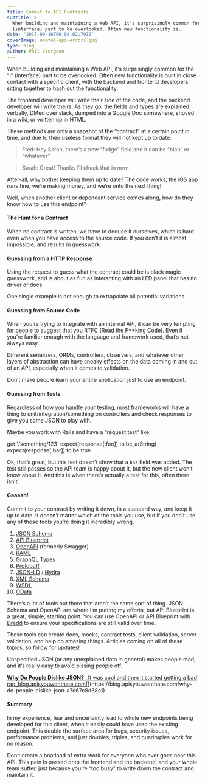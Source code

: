 ```yaml
---
title: Commit to API Contracts
subtitle: >-
  When building and maintaining a Web API, it’s surprisingly common for the “I”
  (interface) part to be overlooked. Often new functionality is…
date: '2017-09-16T00:08:02.791Z'
coverImage: useful-api-errors.jpg
type: blog
author: Phil Sturgeon
---
```


When building and maintaining a Web API, it’s surprisingly common for the “I” (interface) part to be overlooked. Often new functionality is built in close contact with a specific client, with the backend and frontend developers sitting together to hash out the functionality.

The frontend developer will write their side of the code, and the backend developer will write theirs. As they go, the fields and types are explained verbally, DMed over slack, dumped into a Google Doc somewhere, shoved in a wiki, or written up in HTML.

These methods are only a snapshot of the “contract” at a certain point in time, and due to their useless format they will not kept up to date.

> Fred: Hey Sarah, there’s a new “fudge” field and it can be “blah” or “whatever”

> Sarah: Great! Thanks I’ll chuck that in now.

After-all, why bother keeping them up to date? The code works, the iOS app runs fine, we’re making money, and we’re onto the next thing!

Well, when another client or dependant service comes along, how do they know how to use this endpoint?

#### The Hunt for a Contract

When no contract is written, we have to deduce it ourselves, which is hard even when you have access to the source code. If you don’t it is almost impossible, and results in guesswork.

#### **Guessing from a HTTP Response**

Using the request to guess what the contract could be is black magic guesswork, and is about as fun as interacting with an LED panel that has no driver or docs.

One single example is not enough to extrapolate all potential variations.

#### **Guessing from Source Code**

When you’re trying to integrate with an internal API, it can be very tempting for people to suggest that you RTFC (Read the F\*\*king Code). Even if you’re familiar enough with the language and framework used, that’s not always easy.

Different serializers, ORMs, controllers, observers, and whatever other layers of abstraction can have sneaky effects on the data coming in and out of an API, especially when it comes to validation.

Don’t make people learn your entire application just to use an endpoint.

#### **Guessing from Tests**

Regardless of how you handle your testing, most frameworks will have a thing to unit/integration/something on controllers and check responses to give you some JSON to play with.

Maybe you work with Rails and have a “request test” like:

get '/something/123'
expect(response\[:foo\]).to be\_a(String)
expect(response\[:bar\]).to be true

Ok, that’s great, but this test doesn’t show that a `baz` field was added. The test still passes so the API team is happy about it, but the new client won’t know about it. And this is when there’s actually a test for this, often there isn’t.

#### Gaaaah!

Commit to your contract by writing it down, in a standard way, and keep it up to date. It doesn’t matter which of the tools you use, but if you don’t use any of these tools you’re doing it incredibly wrong.

1.  [JSON Schema](http://json-schema.org/)
2.  [API Blueprint](https://apiblueprint.org/)
3.  [OpenAPI](http://openapis.org) (formerly Swagger)
4.  [RAML](https://raml.org/)
5.  [GraphQL Types](http://graphql.org/)
6.  [Protobuff](https://developers.google.com/protocol-buffers/)
7.  [JSON-LD](https://www.w3.org/TR/json-ld/) / [Hydra](http://www.markus-lanthaler.com/hydra/)
8.  [XML Schema](https://www.w3.org/standards/techs/xmlschema)
9.  [WSDL](https://www.w3.org/TR/wsdl)
10.  [OData](http://www.odata.org/)

There’s a lot of tools out there that aren’t the same sort of thing. JSON Schema and OpenAPI are where I’m putting my efforts, but API Blueprint is a great, simple, starting point. You can use OpenAPI or API Blueprint with [Dredd](https://github.com/apiaryio/dredd) to ensure your specifications are still valid over time.

These tools can create docs, mocks, contract tests, client validation, server validation, and help do amazing things. Articles coming on all of these topics, so follow for updates!

Unspecified JSON (or any unexplained data in general) makes people mad, and it’s really easy to avoid pissing people off.

[**Why Do People Dislike JSON?**
_It was cool and then it started getting a bad rap_blog.apisyouwonthate.com](https://blog.apisyouwonthate.com/why-do-people-dislike-json-a7d67c8d38c1 "https://blog.apisyouwonthate.com/why-do-people-dislike-json-a7d67c8d38c1")[](https://blog.apisyouwonthate.com/why-do-people-dislike-json-a7d67c8d38c1)

#### Summary

In my experience, fear and uncertainty lead to whole new endpoints being developed for this client, when it easily could have used the existing endpoint. This double the surface area for bugs, security issues, performance problems, and just doubles, triples, and quadruples work for no reason.

Don’t create a boatload of extra work for everyone who ever goes near this API. This pain is passed onto the frontend and the backend, and your whole team suffer, just because you’re “too busy” to write down the contract and maintain it.